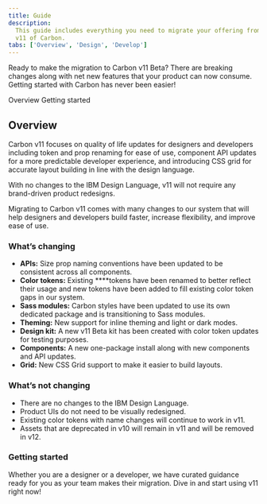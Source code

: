```yaml
---
title: Guide
description:
  This guide includes everything you need to migrate your offering from v10 to
  v11 of Carbon.
tabs: ['Overview', 'Design', 'Develop']
---
```


<PageDescription>

Ready to make the migration to Carbon v11 Beta? There are breaking changes along
with net new features that your product can now consume. Getting started with
Carbon has never been easier!

</PageDescription>

<AnchorLinks>
  <AnchorLink>Overview</AnchorLink>
  <AnchorLink>Getting started</AnchorLink>
</AnchorLinks>

## Overview

Carbon v11 focuses on quality of life updates for designers and developers
including token and prop renaming for ease of use, component API updates for a
more predictable developer experience, and introducing CSS grid for accurate
layout building in line with the design language.

With no changes to the IBM Design Language, v11 will not require any
brand-driven product redesigns.

Migrating to Carbon v11 comes with many changes to our system that will help
designers and developers build faster, increase flexibility, and improve ease of
use.

### What’s changing

- **APIs:** Size prop naming conventions have been updated to be consistent
  across all components.
- **Color tokens:** Existing \*\*\*\*tokens have been renamed to better reflect
  their usage and new tokens have been added to fill existing color token gaps
  in our system.
- **Sass modules:** Carbon styles have been updated to use its own dedicated
  package and is transitioning to Sass modules.
- **Theming:** New support for inline theming and light or dark modes.
- **Design kit:** A new v11 Beta kit has been created with color token updates
  for testing purposes.
- **Components:** A new one-package install along with new components and API
  updates.
- **Grid:** New CSS Grid support to make it easier to build layouts.

### What’s not changing

- There are no changes to the IBM Design Language.
- Product UIs do not need to be visually redesigned.
- Existing color tokens with name changes will continue to work in v11.
- Assets that are deprecated in v10 will remain in v11 and will be removed in
  v12.

### Getting started

Whether you are a designer or a developer, we have curated guidance ready for
you as your team makes their migration. Dive in and start using v11 right now!

<Row className="resource-card-group">
<Column colLg={4} colMd={4} noGutterSm>
<ResourceCard
	subTitle="I'm a designer: Get started"
	href="/migrating/guide/design">

</ResourceCard>
<Column colLg={4} colMd={4} noGutterSm>
<ResourceCard
	subTitle="I'm a developer: Get started"
	href="/migrating/guide/develop">

</ResourceCard>
</Column>
</Column>
</Row>
